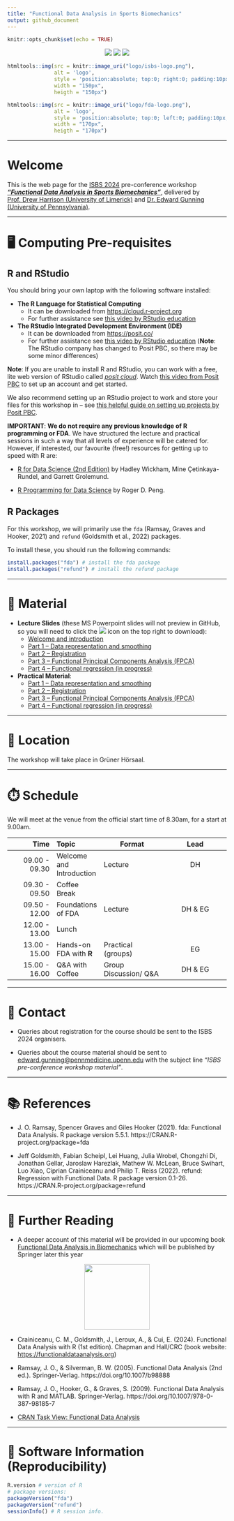```yaml
---
title: "Functional Data Analysis in Sports Biomechanics"
output: github_document
---
```


```r
knitr::opts_chunk$set(echo = TRUE)
```


<center>

![](logo/ISBS-Logo-2024.png) ![](logo/whitespace.png) ![](logo/fda-logo.png)

</center>


```r
htmltools::img(src = knitr::image_uri("logo/isbs-logo.png"), 
               alt = 'logo', 
               style = 'position:absolute; top:0; right:0; padding:10px;',
               width = "150px",
               heigth = "150px")
```

```r
htmltools::img(src = knitr::image_uri("logo/fda-logo.png"), 
               alt = 'logo', 
               style = 'position:absolute; top:0; left:0; padding:10px;',
               width = "170px",
               heigth = "170px")
```

---

# Welcome

This is the web page for the [ISBS 2024](https://www.isbs2024.com) pre-conference workshop [_**"Functional Data Analysis in Sports Biomechanics"**_](https://www.isbs2024.com/wp-content/uploads/2024/03/Pre-workshop_FDA.pdf), delivered by [Prof. Drew Harrison (University of Limerick)](https://www.ul.ie/shprc/professor-drew-harrison) and [Dr. Edward Gunning (University of Pennsylvania)](https://edwardgunning.github.io/).

---

# 🖥 Computing Pre-requisites

## R and RStudio

You should bring your own laptop with the following software installed:

* **The R Language for Statistical Computing**
  * It can be downloaded from [https://cloud.r-project.org](https://cloud.r-project.org)
  * For further assistance see [this video by RStudio education](https://vimeo.com/203516510)

* **The RStudio Integrated Development Environment (IDE)**
  * It can be downloaded from [https://posit.co/](https://posit.co/)
  * For further assistance see [this video by RStudio education](https://vimeo.com/203516510) (**Note**: The RStudio company has changed to Posit PBC, so there may be some minor differences)


**Note**: If you are unable to install R and RStudio, you can work with a free, lite web version of RStudio called [*posit cloud*](https://posit.cloud/). Watch [this video from Posit PBC](https://www.youtube.com/watch?v=-fzwm4ZhVQQ) to set up an account and get started.

We also recommend setting up an RStudio project to work and store your files for this workshop in -- see [this helpful guide on setting up projects by Posit PBC](https://support.posit.co/hc/en-us/articles/200526207-Using-RStudio-Projects).

**IMPORTANT**: **We do not require any previous knowledge of R programming or FDA**. We have structured the lecture and practical sessions in such a way that all levels of experience will be catered for. However, if interested, our favourite (free!) resources for getting up to speed with R are:

* [R for Data Science (2nd Edition)](https://r4ds.hadley.nz/) by Hadley Wickham, Mine Çetinkaya-Rundel, and Garrett Grolemund.

* [R Programming for Data Science](https://bookdown.org/rdpeng/rprogdatascience/) by Roger D. Peng.

## R Packages

For this workshop, we will primarily use the `fda` (Ramsay, Graves and  Hooker, 2021) and `refund` (Goldsmith et al., 2022) packages.

To install these, you should run the following commands:

```r
install.packages("fda") # install the fda package
install.packages("refund") # install the refund package
```

---

# 📒 Material

* **Lecture Slides** (these MS Powerpoint slides will not preview in GitHub, so you will need to click the ![](logo/download-raw-file.png) icon on the top right to download):
    * [Welcome and introduction](slides/01-welcome.pptx)
    * [Part 1 -- Data representation and smoothing](slides/02-smoothing.pptx)
    * [Part 2 -- Registration](slides/03-registration.pptx)
    * [Part 3 -- Functional Principal Components Analysis (FPCA)](slides/04-fpca.pptx)
    * [Part 4 -- Functional regression (in progress)](slides/05-fregression.pptx)

* **Practical Material**:
  * [Part 1 -- Data representation and smoothing](practicals/01-smoothing.md)
  * [Part 2 -- Registration](practicals/02-registration.md)
  * [Part 3 -- Functional Principal Components Analysis (FPCA)](practicals/03-fpca.md)
  * [Part 4 -- Functional regression (in progress)](practicals/04-functional-regression.md)

---

# 🏢 Location

The workshop will take place in Grüner Hörsaal.

---

# ⏱️ Schedule

We will meet at the venue from the official start time of $8.30$am, for a start at $9.00$am.

| Time | Topic | Format | Lead |
|-------:|:------|-----------|:---------:|
| $09.00$ - $09.30$ | Welcome and Introduction | Lecture | DH | 
| $09.30$ - $09.50$ | Coffee Break |  |  |
| $09.50$ - $12.00$ | Foundations of FDA | Lecture | DH & EG |
| $12.00$ - $13.00$ | Lunch |  |  |
| $13.00$ - $15.00$ | Hands-on FDA with **R** | Practical (groups) | EG |
| $15.00$ - $16.00$ | Q&A with Coffee | Group Discussion/ Q&A | DH & EG

---

# 📧 Contact

* Queries about registration for the course should be sent to the ISBS 2024 organisers.

* Queries about the course material should be sent to [edward.gunning@pennmedicine.upenn.edu](mailto:edward.gunning@pennmedicine.upenn.edu) with the subject line *"ISBS pre-conference workshop material"*.

---

# 📚 References

* J. O. Ramsay, Spencer Graves and Giles Hooker (2021). fda: Functional
  Data Analysis. R package version 5.5.1.
  https://CRAN.R-project.org/package=fda
  
* Jeff Goldsmith, Fabian Scheipl, Lei Huang, Julia Wrobel, Chongzhi Di,
  Jonathan Gellar, Jaroslaw Harezlak, Mathew W. McLean, Bruce Swihart,
  Luo Xiao, Ciprian Crainiceanu and Philip T. Reiss (2022). refund:
  Regression with Functional Data. R package version 0.1-26.
  https://CRAN.R-project.org/package=refund


---

# 📖 Further Reading

* A deeper account of this material will be provided in our upcoming book [Functional Data Analysis in Biomechanics](https://link.springer.com/book/9783031688614) which will be published by Springer later this year 

<center>
<img src="logo/book-cover.png" width="150">
</center>

* Crainiceanu, C. M., Goldsmith, J., Leroux, A., & Cui, E. (2024). Functional Data Analysis with R (1st edition). Chapman and Hall/CRC (book website: [https://functionaldataanalysis.org](https://functionaldataanalysis.org))

* Ramsay, J. O., & Silverman, B. W. (2005). Functional Data Analysis (2nd ed.). Springer-Verlag. https://doi.org/10.1007/b98888

* Ramsay, J. O., Hooker, G., & Graves, S. (2009). Functional Data Analysis with R and MATLAB. Springer-Verlag. https://doi.org/10.1007/978-0-387-98185-7

* [CRAN Task View: Functional Data Analysis](https://cran.r-project.org/web/views/FunctionalData.html)

---

# 💾 Software Information (Reproducibility)


```r
R.version # version of R
# package versions:
packageVersion("fda") 
packageVersion("refund")
sessionInfo() # R session info.
```


